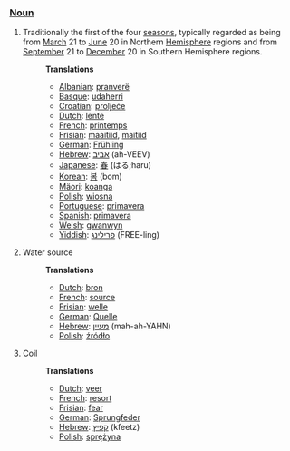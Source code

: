 ===[[Noun]]===
# Traditionally the first of the four [[season]]s, typically regarded as being from [[March]] 21 to [[June]] 20 in Northern [[Hemisphere]] regions and from [[September]] 21 to [[December]] 20 in Southern Hemisphere regions.
#:'''Translations'''
#:*[[Albanian]]: [[pranverë]]
#:*[[Basque]]: [[udaherri]]
#:*[[Croatian]]: [[proljeće]]
#:*[[Dutch]]: [[lente]]
#:*[[French]]: [[printemps]]
#:*[[Frisian]]: [[maaitiid]], [[maitiid]]
#:*[[German]]: [[Frühling]]
#:*[[Hebrew]]: [[אביב]] (ah-VEEV)
#:*[[Japanese]]: [[春]] (はる;haru)
#:*[[Korean]]: [[봄]] (bom)
#:*[[Mäori]]: [[koanga]]
#:*[[Polish]]: [[wiosna]]
#:*[[Portuguese]]: [[primavera]]
#:*[[Spanish]]: [[primavera]]
#:*[[Welsh]]: [[gwanwyn]]
#:*[[Yiddish]]: [[פרילינג]] (FREE-ling)
# Water source
#:'''Translations'''
#:*[[Dutch]]: [[bron]]
#:*[[French]]: [[source]]
#:*[[Frisian]]: [[welle]]
#:*[[German]]: [[Quelle]]
#:*[[Hebrew]]: [[מעיין]] (mah-ah-YAHN)
#:*[[Polish]]: [[źródło]]
# Coil
#:'''Translations'''
#:*[[Dutch]]: [[veer]]
#:*[[French]]: [[resort]]
#:*[[Frisian]]: [[fear]]
#:*[[German]]: [[Sprungfeder]]
#:*[[Hebrew]]: [[קפיץ]] (kfeetz)
#:*[[Polish]]: [[sprężyna]]